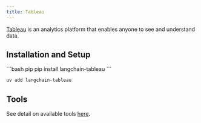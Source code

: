 ```yaml
---
title: Tableau
---
```


[Tableau](https://www.tableau.com/) is an analytics platform that enables anyone to
see and understand data.


## Installation and Setup

<CodeGroup>
```bash pip
pip install langchain-tableau
```

```bash uv
uv add langchain-tableau
```
</CodeGroup>

## Tools

See detail on available tools [here](/oss/integrations/tools/tableau).
